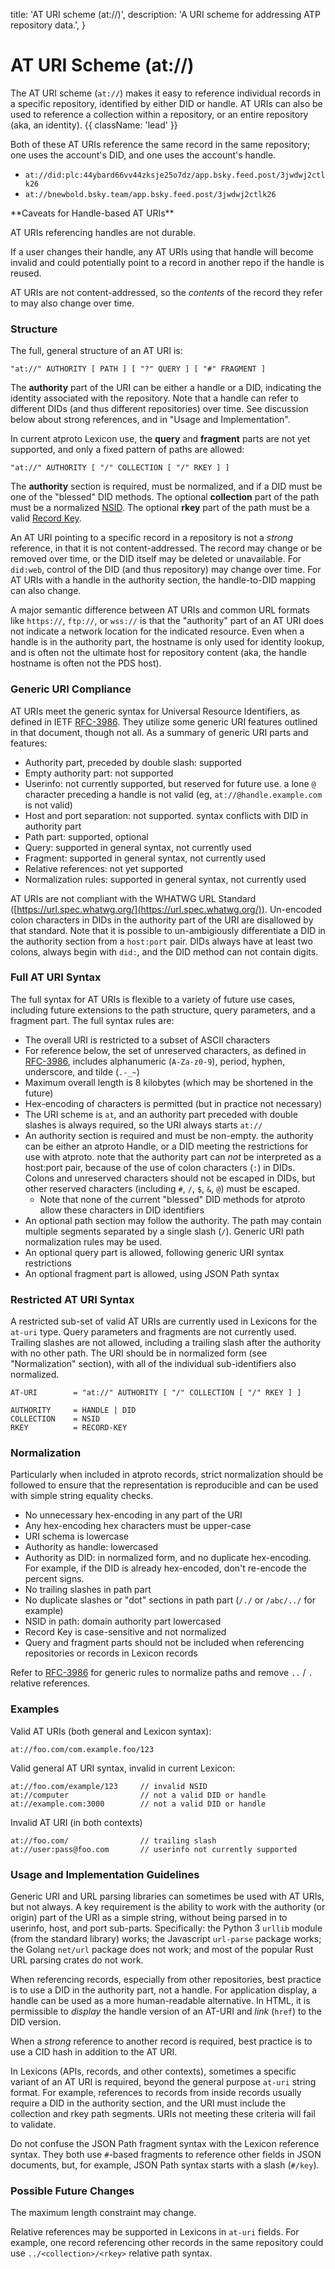   title: 'AT URI scheme (at://)',
  description:
    'A URI scheme for addressing ATP repository data.',
}

# AT URI Scheme (at://)

The AT URI scheme (`at://`) makes it easy to reference individual records in a specific repository, identified by either DID or handle. AT URIs can also be used to reference a collection within a repository, or an entire repository (aka, an identity). {{ className: 'lead' }}

Both of these AT URIs reference the same record in the same repository; one uses the account's DID, and one uses the account's handle.

- `at://did:plc:44ybard66vv44zksje25o7dz/app.bsky.feed.post/3jwdwj2ctlk26`
- `at://bnewbold.bsky.team/app.bsky.feed.post/3jwdwj2ctlk26`

<Note>
**Caveats for Handle-based AT URIs**

AT URIs referencing handles are not durable.

If a user changes their handle, any AT URIs using that handle will become invalid and could potentially point to a record in another repo if the handle is reused.

AT URIs are not content-addressed, so the _contents_ of the record they refer to may also change over time.
</Note>

### Structure

The full, general structure of an AT URI is:

```text
"at://" AUTHORITY [ PATH ] [ "?" QUERY ] [ "#" FRAGMENT ]
```

The **authority** part of the URI can be either a handle or a DID, indicating the identity associated with the repository. Note that a handle can refer to different DIDs (and thus different repositories) over time. See discussion below about strong references, and in "Usage and Implementation".

In current atproto Lexicon use, the **query** and **fragment** parts are not yet supported, and only a fixed pattern of paths are allowed:

```text
"at://" AUTHORITY [ "/" COLLECTION [ "/" RKEY ] ]
```

The **authority** section is required, must be normalized, and if a DID must be one of the "blessed" DID methods. The optional **collection** part of the path must be a normalized [NSID](./nsid). The optional **rkey** part of the path must be a valid [Record Key](./record-key).

An AT URI pointing to a specific record in a repository is not a *strong* reference, in that it is not content-addressed. The record may change or be removed over time, or the DID itself may be deleted or unavailable. For `did:web`, control of the DID (and thus repository) may change over time. For AT URIs with a handle in the authority section, the handle-to-DID mapping can also change.

A major semantic difference between AT URIs and common URL formats like `https://`, `ftp://`, or `wss://` is that the "authority" part of an AT URI does not indicate a network location for the indicated resource. Even when a handle is in the authority part, the hostname is only used for identity lookup, and is often not the ultimate host for repository content (aka, the handle hostname is often not the PDS host).

### Generic URI Compliance

AT URIs meet the generic syntax for Universal Resource Identifiers, as defined in IETF [RFC-3986](https://www.rfc-editor.org/rfc/rfc3986). They utilize some generic URI features outlined in that document, though not all. As a summary of generic URI parts and features:

- Authority part, preceded by double slash: supported
- Empty authority part: not supported
- Userinfo: not currently supported, but reserved for future use. a lone `@` character preceding a handle is not valid (eg, `at://@handle.example.com` is not valid)
- Host and port separation: not supported. syntax conflicts with DID in authority part
- Path part: supported, optional
- Query: supported in general syntax, not currently used
- Fragment: supported in general syntax, not currently used
- Relative references: not yet supported
- Normalization rules: supported in general syntax, not currently used

AT URIs are not compliant with the WHATWG URL Standard ([https://url.spec.whatwg.org/](https://url.spec.whatwg.org/)). Un-encoded colon characters in DIDs in the authority part of the URI are disallowed by that standard. Note that it is possible to un-ambigiously differentiate a DID in the authority section from a `host:port` pair. DIDs always have at least two colons, always begin with `did:`, and the DID method can not contain digits.

### Full AT URI Syntax

The full syntax for AT URIs is flexible to a variety of future use cases, including future extensions to the path structure, query parameters, and a fragment part. The full syntax rules are:

- The overall URI is restricted to a subset of ASCII characters
- For reference below, the set of unreserved characters, as defined in [RFC-3986](https://www.rfc-editor.org/rfc/rfc3986), includes alphanumeric (`A-Za-z0-9`), period, hyphen, underscore, and tilde (`.-_~`)
- Maximum overall length is 8 kilobytes (which may be shortened in the future)
- Hex-encoding of characters is permitted (but in practice not necessary)
- The URI scheme is `at`, and an authority part preceded with double slashes is always required, so the URI always starts `at://`
- An authority section is required and must be non-empty. the authority can be either an atproto Handle, or a DID meeting the restrictions for use with atproto. note that the authority part can *not* be interpreted as a host:port pair, because of the use of colon characters (`:`) in DIDs. Colons and unreserved characters should not be escaped in DIDs, but other reserved characters (including `#`, `/`, `$`, `&`, `@`) must be escaped.
    - Note that none of the current "blessed" DID methods for atproto allow these characters in DID identifiers
- An optional path section may follow the authority. The path may contain multiple segments separated by a single slash (`/`). Generic URI path normalization rules may be used.
- An optional query part is allowed, following generic URI syntax restrictions
- An optional fragment part is allowed, using JSON Path syntax


### Restricted AT URI Syntax

A restricted sub-set of valid AT URIs are currently used in Lexicons for the `at-uri` type. Query parameters and fragments are not currently used. Trailing slashes are not allowed, including a trailing slash after the authority with no other path. The URI should be in normalized form (see "Normalization" section), with all of the individual sub-identifiers also normalized.

```text
AT-URI        = "at://" AUTHORITY [ "/" COLLECTION [ "/" RKEY ] ]

AUTHORITY     = HANDLE | DID
COLLECTION    = NSID
RKEY          = RECORD-KEY
```


### Normalization

Particularly when included in atproto records, strict normalization should be followed to ensure that the representation is reproducible and can be used with simple string equality checks.

- No unnecessary hex-encoding in any part of the URI
- Any hex-encoding hex characters must be upper-case
- URI schema is lowercase
- Authority as handle: lowercased
- Authority as DID: in normalized form, and no duplicate hex-encoding. For example, if the DID is already hex-encoded, don't re-encode the percent signs.
- No trailing slashes in path part
- No duplicate slashes or "dot" sections in path part (`/./` or `/abc/../` for example)
- NSID in path: domain authority part lowercased
- Record Key is case-sensitive and not normalized
- Query and fragment parts should not be included when referencing repositories or records in Lexicon records

Refer to [RFC-3986](https://www.rfc-editor.org/rfc/rfc3986) for generic rules to normalize paths and remove `..` / `.` relative references.


### Examples

Valid AT URIs (both general and Lexicon syntax):

```text
at://foo.com/com.example.foo/123
```

Valid general AT URI syntax, invalid in current Lexicon:

```text
at://foo.com/example/123     // invalid NSID
at://computer                // not a valid DID or handle
at://example.com:3000        // not a valid DID or handle
```

Invalid AT URI (in both contexts)

```text
at://foo.com/                // trailing slash
at://user:pass@foo.com       // userinfo not currently supported
```


### Usage and Implementation Guidelines

Generic URI and URL parsing libraries can sometimes be used with AT URIs, but not always. A key requirement is the ability to work with the authority (or origin) part of the URI as a simple string, without being parsed in to userinfo, host, and port sub-parts. Specifically: the Python 3 `urllib` module (from the standard library) works; the Javascript `url-parse` package works; the Golang `net/url` package does not work; and most of the popular Rust URL parsing crates do not work.

When referencing records, especially from other repositories, best practice is to use a DID in the authority part, not a handle. For application display, a handle can be used as a more human-readable alternative. In HTML, it is permissible to *display* the handle version of an AT-URI and *link* (`href`) to the DID version.

When a *strong* reference to another record is required, best practice is to use a CID hash in addition to the AT URI.

In Lexicons (APIs, records, and other contexts), sometimes a specific variant of an AT URI is required, beyond the general purpose `at-uri` string format. For example, references to records from inside records usually require a DID in the authority section, and the URI must include the collection and rkey path segments. URIs not meeting these criteria will fail to validate.

Do not confuse the JSON Path fragment syntax with the Lexicon reference syntax. They both use `#`-based fragments to reference other fields in JSON documents, but, for example, JSON Path syntax starts with a slash (`#/key`).


### Possible Future Changes

The maximum length constraint may change.

Relative references may be supported in Lexicons in `at-uri` fields. For example, one record referencing other records in the same repository could use `../<collection>/<rkey>` relative path syntax.
